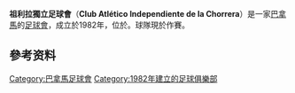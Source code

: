 {{Infobox football club
| clubname  = 祖利拉獨立
| image     = 
| fullname  = 祖利拉獨立足球會
| nickname  = ''Los Hijos del Sol'' <br/> Las Abejas
| founded   = 1982年
| ground    = [[Estadio_Agustín_Sánchez|Estadio Agustín Sánchez]]<br/>[[La_Chorrera,_Panama|La Chorrera, Panama]]
| capacity  = 3,040
| chairman  = Augusto Robinson
| anager    = Jair Palacios
| league    = [[巴拿馬甲組足球聯賽|巴拿馬甲組足球聯賽]]
| season    = 2018
| position  = 春季，第 9 位
| pattern_la1=_blue_hoops|pattern_b1=_bluehoops|pattern_ra1=_blue_hoops
| leftarm1=0A0A34|body1=0A0A34|rightarm1=0A0A34|shorts1=0A0A34|socks1=FFFF00
| pattern_la2=_blueborder|pattern_b2=_bluesleevelinesandsides|pattern_ra2=_blueborder
| leftarm2=FFFF00|body2=FFFF00|rightarm2=FFFF00|shorts2=FFFF00|socks2=0A0A34
}}

'''祖利拉獨立足球會'''（'''Club Atlético Independiente de la Chorrera'''）是一家[[巴拿馬|巴拿馬]]的[[足球會|足球會]]，成立於1982年，位於{{link-en|拉祖利拉|La_Chorrera,_Panama}}。球隊現於{{link-en|巴拿馬乙組足球聯賽|Liga Nacional de Ascenso}}作賽。

== 參考资料 ==
{{reflist}}

[[Category:巴拿馬足球會|Category:巴拿馬足球會]]
[[Category:1982年建立的足球俱樂部|Category:1982年建立的足球俱樂部]]